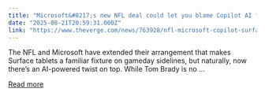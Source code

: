 ```yaml
---
title: "Microsoft&#8217;s new NFL deal could let you blame Copilot AI for terrible playcalls"
date: "2025-08-21T20:59:31.000Z"
link: "https://www.theverge.com/news/763928/nfl-microsoft-copilot-surface-ai"
---
```


The NFL and Microsoft have extended their arrangement that makes Surface tablets a familiar fixture on gameday sidelines, but naturally, now there’s an AI-powered twist on top. 
While Tom Brady is no ...

[Read more](https://www.theverge.com/news/763928/nfl-microsoft-copilot-surface-ai)
